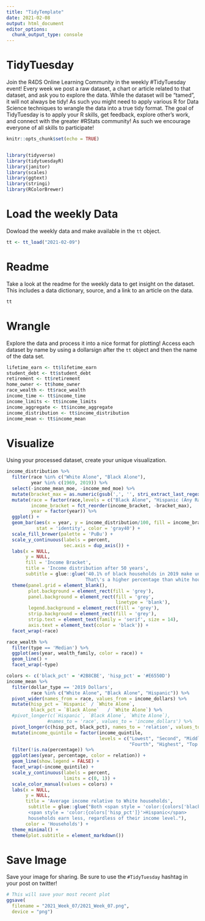 ```yaml
---
title: "TidyTemplate"
date: 2021-02-08
output: html_document
editor_options: 
  chunk_output_type: console
---
```


# TidyTuesday

Join the R4DS Online Learning Community in the weekly #TidyTuesday event!
Every week we post a raw dataset, a chart or article related to that dataset, and ask you to explore the data.
While the dataset will be “tamed”, it will not always be tidy! As such you might need to apply various R for Data Science techniques to wrangle the data into a true tidy format.
The goal of TidyTuesday is to apply your R skills, get feedback, explore other’s work, and connect with the greater #RStats community!
As such we encourage everyone of all skills to participate!

```r

knitr::opts_chunk$set(echo = TRUE)


library(tidyverse)
library(tidytuesdayR)
library(janitor)
library(scales)
library(ggtext)
library(stringi)
library(RColorBrewer)

```

# Load the weekly Data

Dowload the weekly data and make available in the `tt` object.

```r

tt <- tt_load("2021-02-09")

```


# Readme

Take a look at the readme for the weekly data to get insight on the dataset.
This includes a data dictionary, source, and a link to an article on the data.

```r

tt

```



# Wrangle

Explore the data and process it into a nice format for plotting! Access each dataset by name by using a dollarsign after the `tt` object and then the name of the data set.

```r

lifetime_earn <- tt$lifetime_earn
student_debt <- tt$student_debt
retirement <- tt$retirement
home_owner <- tt$home_owner
race_wealth <- tt$race_wealth
income_time <- tt$income_time
income_limits <- tt$income_limits
income_aggregate <- tt$income_aggregate
income_distribution <- tt$income_distribution
income_mean <- tt$income_mean

```


# Visualize

Using your processed dataset, create your unique visualization.

```r
income_distribution %>%
  filter(race %in% c("White Alone", "Black Alone"),
         year %in% c(1969, 2019)) %>%
  select(-income_mean_moe, -income_med_moe) %>%
  mutate(bracket_max = as.numeric(gsub(',', '', stri_extract_last_regex(income_bracket, '\\d+,\\d+')))) %>% 
  mutate(race = factor(race,levels = c("Black Alone", "Hispanic (Any Race)", "White Alone")),
         income_bracket = fct_reorder(income_bracket, -bracket_max),
         year = factor(year)) %>%
  ggplot() +
  geom_bar(aes(x = year, y = income_distribution/100, fill = income_bracket), 
           stat = 'identity', color = 'gray40') +
  scale_fill_brewer(palette = 'PuBu') +
  scale_y_continuous(labels = percent,
                     sec.axis = dup_axis()) +
  labs(x = NULL,
       y = NULL,
       fill = 'Income Bracket',
       title = 'Income distribution after 50 years',
       subtitle = glue::glue('40.1% of black households in 2019 make under 35K. 
                             That\'s a higher percentage than white households in 1969.')) +
  theme(panel.grid = element_blank(), 
        plot.background = element_rect(fill = 'grey'),
        panel.background = element_rect(fill = 'grey',
                                        linetype = 'blank'),
        legend.background = element_rect(fill = 'grey'),
        strip.background = element_rect(fill = 'grey'),
        strip.text = element_text(family = 'serif', size = 14),
        axis.text = element_text(color = 'black')) +
  facet_wrap(~race)

race_wealth %>%
  filter(type == 'Median') %>%
  ggplot(aes(year, wealth_family, color = race)) +
  geom_line() +
  facet_wrap(~type)

colors <- c('black_pct' = '#2B8CBE', 'hisp_pct' = '#E6550D')
income_mean %>% 
  filter(dollar_type == '2019 Dollars',
         race %in% c("White Alone", "Black Alone", "Hispanic")) %>%
  pivot_wider(names_from = race, values_from = income_dollars) %>%
  mutate(hisp_pct = `Hispanic` / `White Alone`,
         black_pct = `Black Alone`   / `White Alone`) %>%
  #pivot_longer(c(`Hispanic`, `Black Alone`, `White Alone`), 
               #names_to = 'race', values_to = 'income_dollars') %>%
  pivot_longer(c(hisp_pct, black_pct), names_to = 'relation', values_to = 'percentage') %>%
  mutate(income_quintile = factor(income_quintile, 
                                  levels = c("Lowest", "Second", "Middle", 
                                             "Fourth", "Highest", "Top 5%"))) %>%
  filter(!is.na(percentage)) %>%
  ggplot(aes(year, percentage, color = relation)) +
  geom_line(show.legend = FALSE) +
  facet_wrap(~income_quintile) +
  scale_y_continuous(labels = percent, 
                     limits = c(0, 1)) +
  scale_color_manual(values = colors) +
  labs(x = NULL,
       y = NULL,
       title = 'Average income relative to White households',
        subtitle = glue::glue("Both <span style = 'color:{colors['black_pct']}\'>Black</span> and 
        <span style = 'color:{colors['hisp_pct']}'>Hispanic</span> 
        households earn less, regardless of their income level."),
       color = 'Households') +
  theme_minimal() +
  theme(plot.subtitle = element_markdown())


```

# Save Image

Save your image for sharing. Be sure to use the `#TidyTuesday` hashtag in your post on twitter! 

```r

# This will save your most recent plot
ggsave(
  filename = "2021_Week_07/2021_Week_07.png",
  device = "png")

```

